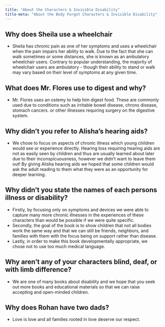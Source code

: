 ```yaml
---
title: "About the Characters & Invisible Disability"
title-meta: "About the Body Forgot Characters & Invisible Disability"
---
```


## Why does Sheila use a wheelchair

-   Sheila has chronic pain as one of her symptoms and uses a wheelchair when the pain impairs her ability to walk. Due to the fact that she can walk sometimes or some distances, she is known as an ambulatory wheelchair users. Contrary to popular understanding, the majority of wheelchair users are ambulatory - though their ability to stand or walk may vary based on their level of symptoms at any given time.

## What does Mr. Flores use to digest and why?

-   Mr. Flores uses an ostemy to help him digest food. These are commonly used due to conditions such as irritable bowel disease, chrons disease, stomach cancers. or other illnesses requiring surgery on the digestive system.

## Why didn't you refer to Alisha's hearing aids?

-   We chose to focus on aspects of chronic illness which young children would see or experience directly. Hearing loss requiring hearing aids are not as easily seen by children and thus are usually learned about later due to their inconspicuousness, however we didn't want to leave them out! By giving Alisha hearing aids we hoped that some children would ask the adult reading to them what they were as an opportunity for deeper learning.

## Why didn't you state the names of each persons illness or disability?

-   Firstly, by focusing only on symptoms and devices we were able to capture many more chronic illnesses in the experiences of these characters than would be possible if we were quite specific.
-   Secondly, the goal of the book is to show children that not all bodies work the same way and that we can still be friends, neighbors, and families with them with the focus being on support rather than disease.
-   Lastly, in order to make this book developmentally appropriate, we chose not to use too much medical language.

## Why aren't any of your characters blind, deaf, or with limb difference?

-   We are one of many books about disability and we hope that you seek out more books and educational materials so that we can raise accepting and open-minded children.

## Why does Rohan have two dads?

-   Love is love and all families rooted in love deserve our respect.
